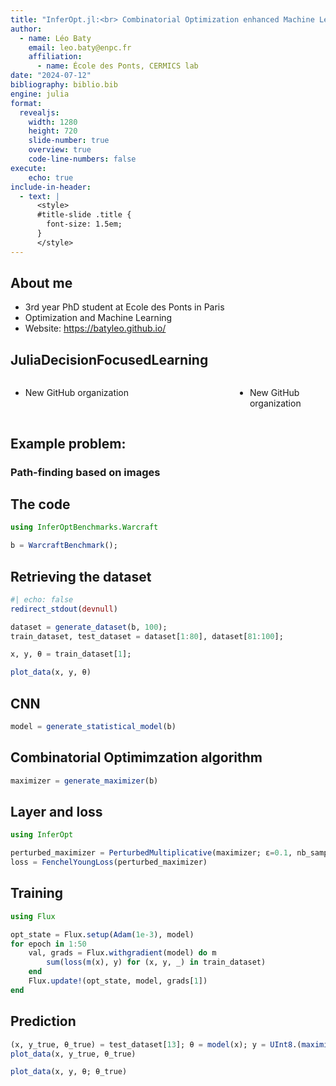 ```yaml
---
title: "InferOpt.jl:<br> Combinatorial Optimization enhanced Machine Learning"
author:
  - name: Léo Baty
    email: leo.baty@enpc.fr
    affiliation: 
      - name: École des Ponts, CERMICS lab
date: "2024-07-12"
bibliography: biblio.bib
engine: julia
format:
  revealjs:
    width: 1280
    height: 720
    slide-number: true
    overview: true
    code-line-numbers: false
execute:
    echo: true
include-in-header:
  - text: |
      <style>
      #title-slide .title {
        font-size: 1.5em;
      }
      </style>
---
```


## About me

- 3rd year PhD student at Ecole des Ponts in Paris
- Optimization and Machine Learning
- Website: <https://batyleo.github.io/>

## JuliaDecisionFocusedLearning
:::: {.columns}

::: {.column width=70%}
- New GitHub organization
:::

::: {.column width="30%"}
- New GitHub organization
:::

::::

## Example problem:
### Path-finding based on images

## The code
```julia
using InferOptBenchmarks.Warcraft

b = WarcraftBenchmark();
```

## Retrieving the dataset
```julia
#| echo: false
redirect_stdout(devnull)
```
```julia
dataset = generate_dataset(b, 100);
train_dataset, test_dataset = dataset[1:80], dataset[81:100];

x, y, θ = train_dataset[1];
```

```julia
plot_data(x, y, θ)
```

## CNN
```julia
model = generate_statistical_model(b)
```

## Combinatorial Optimimzation algorithm
```julia
maximizer = generate_maximizer(b)
```

## Layer and loss
```julia
using InferOpt

perturbed_maximizer = PerturbedMultiplicative(maximizer; ε=0.1, nb_samples=10)
loss = FenchelYoungLoss(perturbed_maximizer)
```

## Training
```julia
using Flux

opt_state = Flux.setup(Adam(1e-3), model)
for epoch in 1:50
    val, grads = Flux.withgradient(model) do m
        sum(loss(m(x), y) for (x, y, _) in train_dataset)
    end
    Flux.update!(opt_state, model, grads[1])
end
```

## Prediction
```julia
(x, y_true, θ_true) = test_dataset[13]; θ = model(x); y = UInt8.(maximizer(θ));
plot_data(x, y_true, θ_true)
```
```julia
plot_data(x, y, θ; θ_true)
```
